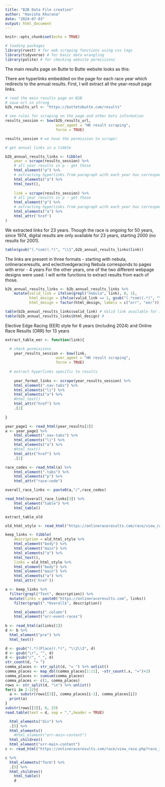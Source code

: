 ```yaml
---
title: "B2B Data File creation"
author: "Havisha Khurana"
date: "2024-07-03"
output: html_document
---
```


```r
knitr::opts_chunk$set(echo = TRUE)
```

```r
# loading packages
library(rvest) # for web scraping functions using css tags
library(tidyverse) # for basic data wrangling
library(polite) # for checking website permissions
```

The main results page on Butte to Butte website looks as this:


There are hyperlinks embedded on the page for each race year which redirects to the annual results. First, I will extract all the year-result page links.

```r
# read the main results page on B2B
# save url in string
b2b_results_url <- "https://buttetobutte.com/results"

# see rules for scraping on the page and other bots information
results_session <- bow(b2b_results_url,
                       user_agent = "HK result scraping",
                       force = TRUE)

results_session # we have the permission to scrape!
```

```r
# get annual links in a tibble

b2b_annual_results_links <- tibble(
    year = scrape(results_session) %>%
    # all year results in p - get those
    html_element("p") %>%
    # extracting hyperlinks from paragraph with each year has corresponding results
    html_elements("a") %>% 
    html_text(),
    
    link = scrape(results_session) %>%
    # all year results in p - get those
    html_element("p") %>%
    # extracting hyperlinks from paragraph with each year has corresponding results
    html_elements("a") %>% 
    html_attr('href') 
)

```

We extracted links for 23 years. Though the race is ongoing for 50 years, since 1974, digital results are only available for 23 years, starting 2000 (no results for 2001).

```r
table(gsub("(.*com)(.*)", "\\1",b2b_annual_results_links$link))
```
The links are present in three formats - starting with nebula, onlineraceresults, and eclectivedgeracing
Nebula corresponds to pages with error - 4 years
For the other years, one of the two different webpage designs were used. I will write functions to extract results from each of those.


```r
b2b_annual_results_links <- b2b_annual_results_links %>%
    mutate(valid_link = ifelse(grepl("nebula", link), 0, 1),
           html_design = ifelse(valid_link == 1, gsub("(.*com)(.*)", "\\1",link), NA),
           html_design = factor(html_design, labels = c("orr", "eer")))

table(b2b_annual_results_links$valid_link) # Valid link available for 19 years
table(b2b_annual_results_links$html_design) # 
```
Elective Edge Racing (EER) style for 6 years (including 2024) and Online Race Results (ORR) for 13 years

```r
extract_table_eer <- function(link){

  # check permissions
    year_results_session <- bow(link,
                       user_agent = "HK result scraping",
                       force = TRUE)
    
  # extract hyperlinks specific to results
    
    year_format_links <- scrape(year_results_session) %>%
    html_element(".nav-tabs") %>%
    html_elements("li") %>%
    html_elements("a") %>%
    #html_text() 
    html_attr("href") %>%
    .[2]
    
}

year_page1 <- read_html(year_results[2])
a <- year_page1 %>%
    html_element(".nav-tabs") %>%
    html_elements("li") %>%
    html_elements("a") %>%
    #html_text() 
    html_attr("href") %>%
    .[2]

race_codes <- read_html(a) %>%
    html_element(".tabs") %>%
    html_elements("p") %>%
    html_attr("race-code")

overall_race_links <- paste0(a,"/",race_codes)

read_html(overall_race_links[3]) %>%
    html_element("table") %>%
    html_table()
```

```r
extract_table_old
```

```r
old_html_style <- read_html("https://onlineraceresults.com/race/view_race.php?race_id=57515")

keep_links <- tibble(
    description = old_html_style %>%
    html_element("body") %>%
    html_element("main") %>%
    html_elements("a") %>%
    html_text(),
    links = old_html_style %>%
    html_element("body") %>%
    html_element("main") %>%
    html_elements("a") %>%
    html_attr('href'))

a <- keep_links %>%
  filter(grepl("Text", description)) %>%
  mutate(links = paste0("https://onlineraceresults.com", links))
    filter(grepl(".*Overall$", description))

    html_elements(".column")
    html_element("orr-event-races")
    
b <- read_html(a$links[1])  
d <- b %>%
  html_element("pre") %>%
  html_text()

d <- gsub("(.*)(Place)(.*)", "\\2\\3", d)
d <- gsub("\r", "", d)
d <- gsub("/", "_", d)
str_count(d, "= ")
comma_places <- str_split(d, "= ") %>% unlist()
comma_places <- map_dbl(comma_places[1:11], ~str_count(.x, "=")+2)
comma_places <- cumsum(comma_places)
comma_places <- c(1, comma_places)
rows <- str_split(d, "\n") %>% unlist()
for(i in 2:12){
  a <- substr(rows[[3]], comma_places[i-1], comma_places[i])
  print(a)
}
substr(rows[[3]], 6, 23)
read.table(text = d, sep = ",",header = TRUE)

  html_elements("div") %>%
  .[5] %>%
  html_elements()
    #html_element("orr-main-content")
  html_children()
  html_element("orr-main-content")
c <- read_html("https://onlineraceresults.com/race/view_race.php?race_id=57515&relist_record_type=result&lower_bound=0&upper_bound=1835&use_previous_sql=1&group_by=default#results")

c %>%
  html_elements("form") %>%
  .[5] %>%
  html_children()
    html_table()
    d
```
